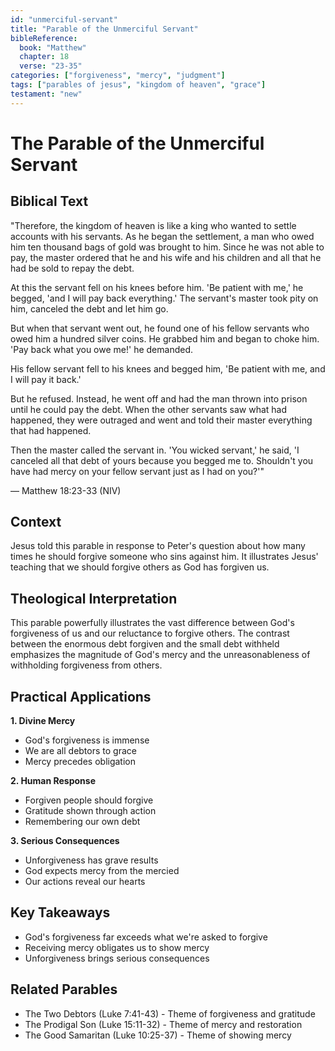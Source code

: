 ```yaml
---
id: "unmerciful-servant"
title: "Parable of the Unmerciful Servant"
bibleReference:
  book: "Matthew"
  chapter: 18
  verse: "23-35"
categories: ["forgiveness", "mercy", "judgment"]
tags: ["parables of jesus", "kingdom of heaven", "grace"]
testament: "new"
---
```


# The Parable of the Unmerciful Servant

## Biblical Text

"Therefore, the kingdom of heaven is like a king who wanted to settle accounts with his servants. As he began the settlement, a man who owed him ten thousand bags of gold was brought to him. Since he was not able to pay, the master ordered that he and his wife and his children and all that he had be sold to repay the debt.

At this the servant fell on his knees before him. 'Be patient with me,' he begged, 'and I will pay back everything.' The servant's master took pity on him, canceled the debt and let him go.

But when that servant went out, he found one of his fellow servants who owed him a hundred silver coins. He grabbed him and began to choke him. 'Pay back what you owe me!' he demanded.

His fellow servant fell to his knees and begged him, 'Be patient with me, and I will pay it back.'

But he refused. Instead, he went off and had the man thrown into prison until he could pay the debt. When the other servants saw what had happened, they were outraged and went and told their master everything that had happened.

Then the master called the servant in. 'You wicked servant,' he said, 'I canceled all that debt of yours because you begged me to. Shouldn't you have had mercy on your fellow servant just as I had on you?'"

— Matthew 18:23-33 (NIV)

## Context

Jesus told this parable in response to Peter's question about how many times he should forgive someone who sins against him. It illustrates Jesus' teaching that we should forgive others as God has forgiven us.

## Theological Interpretation

This parable powerfully illustrates the vast difference between God's forgiveness of us and our reluctance to forgive others. The contrast between the enormous debt forgiven and the small debt withheld emphasizes the magnitude of God's mercy and the unreasonableness of withholding forgiveness from others.

## Practical Applications

**1. Divine Mercy**
- God's forgiveness is immense
- We are all debtors to grace
- Mercy precedes obligation

**2. Human Response**
- Forgiven people should forgive
- Gratitude shown through action
- Remembering our own debt

**3. Serious Consequences**
- Unforgiveness has grave results
- God expects mercy from the mercied
- Our actions reveal our hearts

## Key Takeaways

- God's forgiveness far exceeds what we're asked to forgive
- Receiving mercy obligates us to show mercy
- Unforgiveness brings serious consequences

## Related Parables

- The Two Debtors (Luke 7:41-43) - Theme of forgiveness and gratitude
- The Prodigal Son (Luke 15:11-32) - Theme of mercy and restoration
- The Good Samaritan (Luke 10:25-37) - Theme of showing mercy 